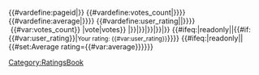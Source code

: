 <includeonly><!--
-->{{#vardefine:pageid|{{GetPageID|{{{2|}}}}}}}<!--
-->{{#vardefine:votes_count|{{GetVotesCount|{{#var:pageid}}}}}}<!--
-->{{#vardefine:average|{{GetAverageRating|{{#var:pageid}}}}}}<!--
-->{{#vardefine:user_rating|{{GetUserRating|{{#var:pageid}}|{{CURRENTUSER}}}}}}<!--
--><span class="rating-widget {{#ifeq:{{{1|}}}|readonly|rating-readonly}}" style="display: inline-flex;"><!--
--><span>&nbsp;{{#var:votes_count}} {{plural:{{#var:votes_count}}|vote|votes}}&nbsp;</span><!--
-->{{RatingWidgetAutoedit|5|{{#var:average}}|{{{1|}}}}}{{RatingWidgetAutoedit|4|{{#var:average}}|{{{1|}}}}}{{RatingWidgetAutoedit|3|{{#var:average}}|{{{1|}}}}}{{RatingWidgetAutoedit|2|{{#var:average}}|{{{1|}}}}}{{RatingWidgetAutoedit|1|{{#var:average}}|{{{1|}}}}}</span><!--
--><!--
-->{{#ifeq:{{{1|}}}|readonly||{{#if:{{#var:user_rating}}|<small>Your rating: {{#var:user_rating}}</small>}}}}<!--
-->{{#ifeq:{{{1|}}}|readonly||{{#set:Average rating={{#var:average}}}}}}<!--
--><!--
--></includeonly><noinclude>[[Category:RatingsBook]]</noinclude>